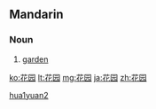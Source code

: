 {{Hani-forms|[[花]][[园]]|[[花園]]}}
==Mandarin==

===Noun===
{{cmn-noun|s|pin=huāyuán|pint=hua1yuan2|tra=花園|sim=花园|rs=艸04}}

# {{Elementary Mandarin|lang=zh-cn|skey=hua1yuan2}} [[garden]]

[[Category:zh-cn:Horticulture|hua1yuan2]]

[[ko:花园]]
[[lt:花园]]
[[mg:花园]]
[[ja:花园]]
[[zh:花园]]